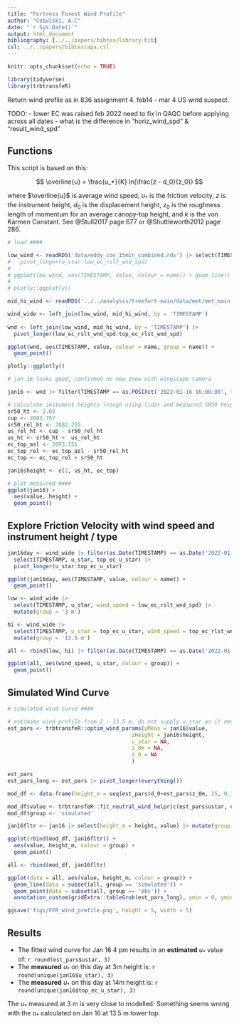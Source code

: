```yaml
---
title: "Fortress Forest Wind Profile"
author: "Cebulski, A.C"
date: "`r Sys.Date()`"
output: html_document
bibliography: [../../papers/bibtex/library.bib]
csl: ../../papers/bibtex/apa.csl
---
```


```r
knitr::opts_chunk$set(echo = TRUE)
```

```r
library(tidyverse)
library(trbtransfeR)
```

Return wind profile as in 836 assignment 4. feb14 - mar 4 US wind suspect.

TODO: 
- lower EC was raised feb 2022 need to fix in QAQC before applying across all dates
- what is the difference in  "horiz_wind_spd" & "result_wind_spd"

## Functions 

This script is based on this: 

$$
\overline{u} = \frac{u_*}{K} ln(\frac{z - d_0}{z_0})
$$

where $\overline{u}$ is average wind speed, $u_*$ is the friction velocity, $z$ is the instrument height, $d_0$ is the displacement height, $z_0$ is the roughness length of momentum for an average canopy-top height, and $k$ is the von Karmen Constant. See @Stull2017 page  677 or @Shuttleworth2012 page 286. 

```r
# load ####

low_wind <- readRDS('data/eddy_cov_15min_combined.rds') |> select(TIMESTAMP, u_star, low_ec_rslt_wnd_spd = result_wind_spd)# |> 
#   pivot_longer(u_star:low_ec_rslt_wnd_spd)
# 
# ggplot(low_wind, aes(TIMESTAMP, value, colour = name)) + geom_line()
# 
# plotly::ggplotly()

mid_hi_wind <- readRDS('../../analysis/treefort-main/data/met/met_main.rds') |> select(TIMESTAMP, USWindSpeed_S_WVT, top_ec_rlst_wnd_spd, top_ec_u_star)

wind_wide <- left_join(low_wind, mid_hi_wind, by = 'TIMESTAMP')
 
wnd <- left_join(low_wind, mid_hi_wind, by = 'TIMESTAMP') |> 
  pivot_longer(low_ec_rslt_wnd_spd:top_ec_rlst_wnd_spd)

ggplot(wnd, aes(TIMESTAMP, value, colour = name, group = name)) +
  geom_point()

plotly::ggplotly()

# jan 16 looks good, confirmed no new snow with wingscape camera

jan16 <- wnd |> filter(TIMESTAMP == as.POSIXct('2022-01-16 16:00:00', tz = 'CST'))

# calculate instument heights (rough using lidar and measured SR50 height)
sr50_ht <- 2.65
cup <- 2083.757
sr50_rel_ht <- 2082.255
us_rel_ht <- cup - sr50_rel_ht
us_ht <- sr50_ht +  us_rel_ht
ec_top_asl <- 2093.151 
ec_top_rel <- ec_top_asl - sr50_rel_ht
ec_top <- ec_top_rel + sr50_ht

jan16$height <- c(2, us_ht, ec_top)

# plot measured ####
ggplot(jan16) +
  aes(value, height) +
  geom_point()
```

## Explore Friction Velocity with wind speed and instrument height / type 

```r
jan16day <- wind_wide |> filter(as.Date(TIMESTAMP) == as.Date('2022-01-16')) |> 
  select(TIMESTAMP, u_star, top_ec_u_star) |> 
  pivot_longer(u_star:top_ec_u_star)

ggplot(jan16day, aes(TIMESTAMP, value, colour = name)) +
  geom_point()
```

```r
low <- wind_wide |> 
  select(TIMESTAMP, u_star, wind_speed = low_ec_rslt_wnd_spd) |> 
  mutate(group = '3 m')

hi <- wind_wide |> 
  select(TIMESTAMP, u_star = top_ec_u_star, wind_speed = top_ec_rlst_wnd_spd) |> 
  mutate(group = '13.5 m')

all <- rbind(low, hi) |> filter(as.Date(TIMESTAMP) == as.Date('2022-01-16')) 

ggplot(all, aes(wind_speed, u_star, colour = group)) +
  geom_point()
```


## Simulated Wind Curve

```r
# simulated wind curve ####

# estimate wind profile from 2 - 13.5 m, do not supply u_star as it needs to be estimated as average/integration over the profile
est_pars <- trbtransfeR::optim_wind_params(uMeas = jan16$value, 
                                       zHeight = jan16$height, 
                                       u_star = NA,
                                       z_0m = NA,
                                       d_0 = NA
                                       )

est_pars
est_pars_long <- est_pars |> pivot_longer(everything())

mod_df <- data.frame(height_m = seq(est_pars$d_0+est_pars$z_0m, 25, 0.1))

mod_df$value <- trbtransfeR::fit_neutral_wind_helpr(c(est_pars$ustar, est_pars$z_0m, est_pars$d_0), mod_df$height_m)
mod_df$group <- 'simulated'

jan16fltr <- jan16 |> select(height_m = height, value) |> mutate(group = 'obs') |> as.data.frame()

ggplot(rbind(mod_df, jan16fltr)) +
  aes(value, height_m, colour = group) +
  geom_point()

all <- rbind(mod_df, jan16fltr)

ggplot(data = all, aes(value, height_m, colour = group)) +
  geom_line(data = subset(all, group == 'simulated')) +
  geom_point(data = subset(all, group == 'obs')) +
  annotation_custom(gridExtra::tableGrob(est_pars_long), xmin = 0, ymin = 15)

ggsave('figs/FFR_wind_profile.png', height = 5, width = 5)
```  

## Results

- The fitted wind curve for Jan 16 4 pm results in an **estimated** $u_*$ value of: `r round(est_pars$ustar, 3)` 
- The **measured** $u_*$ on this day at 3m height is: `r round(unique(jan16$u_star), 3)`
- The **measured** $u_*$ on this day at 14m height is: `r round(unique(jan16$top_ec_u_star), 3)`

The $u_*$ measured at 3 m is very close to modelled. Something seems wrong with the $u_*$ calculated on Jan 16 at 13.5 m tower top. 